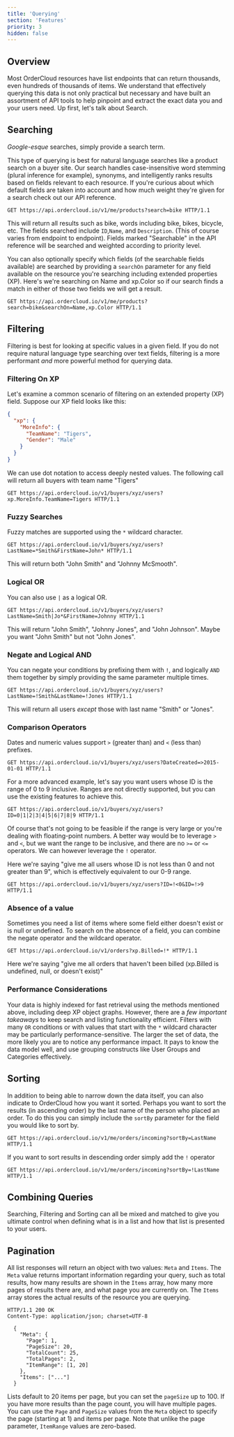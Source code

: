 ```yaml
---
title: 'Querying'
section: 'Features'
priority: 3
hidden: false
---
```



## Overview

Most OrderCloud resources have list endpoints that can return thousands, even hundreds of thousands of items. We understand that effectively querying this data is not only practical but necessary and have built an assortment of API tools to help pinpoint and extract the exact data you and your users need. Up first, let's talk about Search.

## Searching

_Google-esque_ searches, simply provide a search term.

This type of querying is best for natural language searches like a product search on a buyer site. Our search handles case-insensitive word stemming (plural inference for example), synonyms, and intelligently ranks results based on fields relevant to each resource. If you're curious about which default fields are taken into account and how much weight they're given for a search check out our <Link to="/api-reference">API reference</Link>.

```http
GET https://api.ordercloud.io/v1/me/products?search=bike HTTP/1.1
```

This will return all results such as bike, words including bike, bikes, bicycle, etc. The fields searched include `ID`,`Name`, and `Description`. (This of course varies from endpoint to endpoint). Fields marked "Searchable" in the API reference will be searched and weighted according to priority level.

You can also optionally specify which fields (of the searchable fields available) are searched by providing a `searchOn` parameter for any field available on the resource you're searching including <Link to="/features/extended-properties">extended properties (XP)</Link>. Here's we're searching on Name and xp.Color so if our search finds a match in either of those two fields we will get a result.

```http
GET https://api.ordercloud.io/v1/me/products?search=bike&searchOn=Name,xp.Color HTTP/1.1
```

## Filtering

Filtering is best for looking at specific values in a given field. If you do not require natural language type searching over text fields, filtering is a more performant _and_ more powerful method for querying data.

### Filtering On XP

Let's examine a common scenario of filtering on an <Link to="/features/extended-properties">extended property (XP) field</Link>. Suppose our XP field looks like this:

```json
{
  "xp": {
    "MoreInfo": {
      "TeamName": "Tigers",
      "Gender": "Male"
    }
  }
}
```

We can use dot notation to access deeply nested values. The following call will return all buyers with team name "Tigers"

```http
GET https://api.ordercloud.io/v1/buyers/xyz/users?xp.MoreInfo.TeamName=Tigers HTTP/1.1
```

### Fuzzy Searches

Fuzzy matches are supported using the `*` wildcard character.

```http
GET https://api.ordercloud.io/v1/buyers/xyz/users?LastName=*Smith&FirstName=John* HTTP/1.1
```

This will return both "John Smith" and "Johnny McSmooth".

### Logical OR

You can also use `|` as a logical OR.

```http
GET https://api.ordercloud.io/v1/buyers/xyz/users?LastName=Smith|Jo*&FirstName=Johnny HTTP/1.1
```

This will return "John Smith", "Johnny Jones", and "John Johnson". Maybe you want "John Smith" but not "John Jones".

### Negate and Logical AND

You can negate your conditions by prefixing them with `!`, and logically `AND` them together by simply providing the same parameter multiple times.

```http
GET https://api.ordercloud.io/v1/buyers/xyz/users?LastName=!Smith&LastName=!Jones HTTP/1.1
```

This will return all users _except_ those with last name "Smith" or "Jones".

### Comparison Operators

Dates and numeric values support `>` (greater than) and `<` (less than) prefixes.

```http
GET https://api.ordercloud.io/v1/buyers/xyz/users?DateCreated=>2015-01-01 HTTP/1.1
```

For a more advanced example, let's say you want users whose ID is the range of 0 to 9 inclusive. Ranges are not directly supported, but you can use the existing features to achieve this.

```http
GET https://api.ordercloud.io/v1/buyers/xyz/users?ID=0|1|2|3|4|5|6|7|8|9 HTTP/1.1
```

Of course that's not going to be feasible if the range is very large or you're dealing with floating-point numbers. A better way would be to leverage `>` and `<`, but we want the range to be inclusive, and there are no `>=` or `<=` operators. We can however leverage the `!` operator.

Here we're saying "give me all users whose ID is not less than 0 and not greater than 9", which is effectively equivalent to our 0-9 range.

```http
GET https://api.ordercloud.io/v1/buyers/xyz/users?ID=!<0&ID=!>9 HTTP/1.1
```

### Absence of a value

Sometimes you need a list of items where some field either doesn't exist or is null or undefined. To search on the absence of a field, you can combine the negate operator and the wildcard operator.

```http
GET https://api.ordercloud.io/v1/orders?xp.Billed=!* HTTP/1.1
```

Here we're saying "give me all orders that haven't been billed (xp.Billed is undefined, null, or doesn't exist)"

### Performance Considerations

Your data is highly indexed for fast retrieval using the methods mentioned above, including deep XP object graphs. However, there are a _few important takeaways_ to keep search and listing functionality efficient. Filters with many `OR` conditions or with values that start with the `*` wildcard character may be particularly performance-sensitive. The larger the set of data, the more likely you are to notice any performance impact. It pays to know the data model well, and use grouping constructs like User Groups and Categories effectively.

## Sorting

In addition to being able to narrow down the data itself, you can also indicate to OrderCloud how you want it sorted. Perhaps you want to sort the results (in ascending order) by the last name of the person who placed an order. To do this you can simply include the `sortBy` parameter for the field you would like to sort by.

```http
GET https://api.ordercloud.io/v1/me/orders/incoming?sortBy=LastName HTTP/1.1
```

If you want to sort results in descending order simply add the `!` operator

```http
GET https://api.ordercloud.io/v1/me/orders/incoming?sortBy=!LastName HTTP/1.1
```

## Combining Queries

Searching, Filtering and Sorting can all be mixed and matched to give you ultimate control when defining what is in a list and how that list is presented to your users.

## Pagination

All list responses will return an object with two values: `Meta` and `Items`. The `Meta` value returns important information regarding your query, such as total results, how many results are shown in the `Items` array, how many more pages of results there are, and what page you are currently on. The `Items` array stores the actual results of the resource you are querying.

```http
HTTP/1.1 200 OK
Content-Type: application/json; charset=UTF-8

  {
    "Meta": {
      "Page": 1,
      "PageSize": 20,
      "TotalCount": 25,
      "TotalPages": 2,
      "ItemRange": [1, 20]
    },
    "Items": ["..."]
  }
```

Lists default to 20 items per page, but you can set the `pageSize` up to 100. If you have more results than the page count, you will have multiple pages. You can use the `Page` and `PageSize` values from the `Meta` object to specify the page (starting at 1) and items per page. Note that unlike the page parameter, `ItemRange` values are zero-based.
